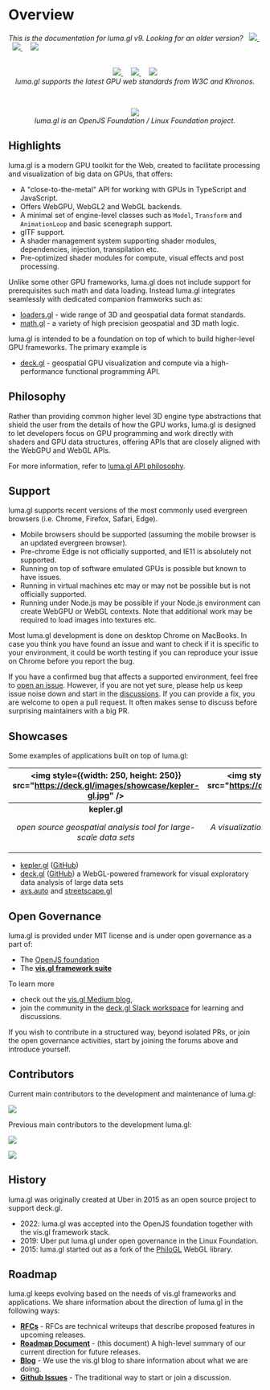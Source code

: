 # Overview

<p/>
<p>
<i>This is the documentation for luma.gl v9. Looking for an older version?
&nbsp; 
<a href="https://github.com/visgl/luma.gl/blob/8.5-release/docs">
  <img src="https://img.shields.io/badge/v-8.5-lightgrey.svg?style=flat-square" />
</a>
&nbsp; &nbsp;
<a href="https://github.com/visgl/luma.gl/blob/7.3-release/docs">
  <img src="https://img.shields.io/badge/v-7.3-lightgrey.svg?style=flat-square" />
</a>
&nbsp; &nbsp;
<a href="https://github.com/visgl/luma.gl/blob/6.4-release/docs">
  <img src="https://img.shields.io/badge/v-6.4-lightgrey.svg?style=flat-square" />
</a>
</i>
</p>
<br />

<center>
  <a href="https://www.w3.org/TR/webgpu/">
    <img style={{height: 80}} src="https://raw.githubusercontent.com/gpuweb/gpuweb/3b3a1632ff1ad6a573330a58710e341bb9d65576/logo/webgpu-horizontal.svg" />
  </a>
  &nbsp; &nbsp;
  <a href="https://registry.khronos.org/webgl/specs/latest/2.0/">
    <img style={{height: 80}} src="https://raw.github.com/visgl/deck.gl-data/master/images/whats-new/webgl2.jpg" />
  </a>
  &nbsp; &nbsp;
  <a href="https://registry.khronos.org/glTF/specs/2.0/glTF-2.0.html">
    <img style={{height: 80}} src="https://raw.github.com/visgl/deck.gl-data/master/images/gltf.png" />
  </a>
</center>
<center><i>luma.gl supports the latest GPU web standards from W3C and Khronos.</i></center>

<p />
&nbsp;

<center>
  <a href="https://openvisualization.org">
    <img style={{height: 80}} src="https://raw.github.com/visgl/deck.gl-data/master/images/logos/openjsf-color-textg.png" />
  </a>
</center>
<center><i>luma.gl is an OpenJS Foundation / Linux Foundation project.</i></center>

## Highlights

luma.gl is a modern GPU toolkit for the Web, created to facilitate processing and visualization of big data on GPUs, that offers:

- A "close-to-the-metal" API for working with GPUs in TypeScript and JavaScript.
- Offers WebGPU, WebGL2 and WebGL backends.
- A minimal set of engine-level classes such as `Model`, `Transform` and `AnimationLoop` and basic scenegraph support.
- glTF support.
- A shader management system supporting shader modules, dependencies, injection, transpilation etc.
- Pre-optimized shader modules for compute, visual effects and post processing.

Unlike some other GPU frameworks, luma.gl does not include support for prerequisites such math and data loading. Instead luma.gl integrates seamlessly with dedicated companion framworks such as:

- [loaders.gl](https://loaders.gl) - wide range of 3D and geospatial data format standards.
- [math.gl](https://uber-web.github.io/math.gl/docs) - a variety of high precision geospatial and 3D math logic.

luma.gl is intended to be a foundation on top of which to build higher-level GPU frameworks. The primary example is

- [deck.gl](https://deck.gl) - geospatial GPU visualization and compute via a high-performance functional programming API.

## Philosophy

Rather than providing common higher level 3D engine type abstractions 
that shield the user from the details of how the GPU works, 
luma.gl is designed to let developers focus on GPU programming and
work directly with shaders and GPU data structures, offering APIs that are 
closely aligned with the WebGPU and WebGL APIs. 

For more information, refer to [luma.gl API philosophy](/docs/api-guide/background/api-design).

## Support

luma.gl supports recent versions of the most commonly used evergreen browsers (i.e. Chrome, Firefox, Safari, Edge).

- Mobile browsers should be supported (assuming the mobile browser is an updated evergreen browser).
- Pre-chrome Edge is not officially supported, and IE11 is absolutely not supported.
- Running on top of software emulated GPUs is possible but known to have issues.
- Running in virtual machines etc may or may not be possible but is not officially supported.
- Running under Node.js may be possible if your Node.js environment can create WebGPU or WebGL contexts. Note that additional work may be required to load images into textures etc.

Most luma.gl development is done on desktop Chrome on MacBooks.
In case you think you have found an issue and want to check if it is specific to your environment,
it could be worth testing if you can reproduce your issue on Chrome before you report the bug.

If you have a confirmed bug that affects a supported environment, feel free to [open an issue](https://github.com/visgl/luma.gl/issues). 
However, if you are not yet sure, please help us keep issue noise down and start in the [discussions](https://github.com/visgl/luma.gl/discussions).
If you can provide a fix, you are welcome to open a pull request. It often makes sense to discuss before surprising maintainers with a big PR.

## Showcases

Some examples of applications built on top of luma.gl:

|  <img style={{width: 250, height: 250}} src="https://deck.gl/images/showcase/kepler-gl.jpg" /> | <img style={{width: 250, height: 250}} src="https://deck.gl/images/showcase/avs.jpg" /> | <img style={{width: 250, height: 250}} src="https://deck.gl/images/showcase/viv.jpg" />
| :---: | :---: | :---: |
| <center><b>kepler.gl</b><p><i>open source geospatial analysis tool for large-scale data sets</i></p></center> | <center><b>AVS / streetscape.gl</b><p><i>A visualization toolkit for autonomy and robotics data</i></p></center> | <center><b>VIV</b><p><i>Visualization of cellular biological samples</i></p></center> |

- [kepler.gl](https://kepler.gl/) ([GitHub](https://github.com/keplergl/kepler.gl)) 
- [deck.gl](http://deck.gl/#/) ([GitHub](https://github.com/visgl/deck.gl)) a WebGL-powered framework for visual exploratory data analysis of large data sets
- [avs.auto](https://avs.auto/#/) and [streetscape.gl](https://github.com/uber/streetscape.gl) 

## Open Governance

luma.gl is provided under MIT license and is under open governance as a part of:

- The [OpenJS foundation](https://openvisualization.org)
- The <a href="https://vis.gl"><b>vis.gl framework suite</b></a>

To learn more
- check out the [vis.gl Medium blog](https://medium.com/vis-gl), 
- join the community in the [deck.gl Slack workspace](https://join.slack.com/t/deckgl/shared_invite/zt-7oeoqie8-NQqzSp5SLTFMDeNSPxi7eg) 
for learning and discussions.

If you wish to contribute in a structured way, beyond isolated PRs, or join the open governance activities,
start by joining the forums above and introduce yourself.

## Contributors

Current main contributors to the development and maintenance of luma.gl:

<p style={{marginTop: -60, marginBottom: -20, marginLeft: 30}}>
  <a href="https://location.foursquare.com/products/studio/">
    <img style={{height: 160}} src="https://raw.github.com/visgl/deck.gl-data/master/images/logos/foursquare.png" />
  </a>
</p>

Previous main contributors to the development luma.gl:

<p style={{marginTop: -20, marginBottom: -20}}>
  <a href="https://uber.com">
    <img style={{height: 100}} src="https://raw.github.com/visgl/deck.gl-data/master/images/logos/uber-black.jpg" />
  </a>
</p>

<p style={{marginTop: -20, marginBottom: -20, marginLeft: 30}}>
  <a href="https://unfolded.ai">
    <img style={{height: 50}} src="https://raw.github.com/visgl/deck.gl-data/master/images/logos/unfolded.png" />
  </a>
</p>

## History

luma.gl was originally created at Uber in 2015 as an open source project to support deck.gl. 

- 2022: luma.gl was accepted into the OpenJS foundation together with the vis.gl framework stack.
- 2019: Uber put luma.gl under open governance in the Linux Foundation.
- 2015: luma.gl started out as a fork of the [PhiloGL](https://github.com/senchalabs/philogl) WebGL library.

## Roadmap

luma.gl keeps evolving based on the needs of vis.gl frameworks and applications.
We share information about the direction of luma.gl in the following ways:

- **[RFCs](https://github.com/visgl/luma.gl/tree/master/dev-docs/RFCs)** - RFCs are technical writeups that describe proposed features in upcoming releases.
- **[Roadmap Document](https://luma.gl/#/documentation/overview/roadmap)** - (this document) A high-level summary of our current direction for future releases.
- **[Blog](https://medium.com/@vis.gl)** - We use the vis.gl blog to share information about what we are doing.
- **[Github Issues](https://github.com/visgl/luma.gl/issues)** - The traditional way to start or join a discussion.
